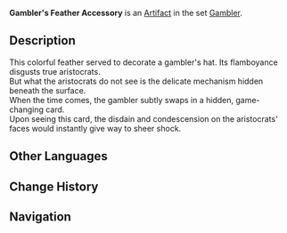 {{Artifact Infobox
|image = Item Gambler's Feather Accessory.png
|set   = Gambler
|piece = Plume of Death
}}
{{Description|The tail feather of a large bird. Perfect for discretely concealing a trump card.}}
'''Gambler's Feather Accessory''' is an [[Artifact]] in the set [[Gambler]].

==Description==
This colorful feather served to decorate a gambler's hat. Its flamboyance disgusts true aristocrats.<br />But what the aristocrats do not see is the delicate mechanism hidden beneath the surface.<br />When the time comes, the gambler subtly swaps in a hidden, game-changing card.<br />Upon seeing this card, the disdain and condescension on the aristocrats' faces would instantly give way to sheer shock.

==Other Languages==
{{Other Languages
|en      = Gambler's Feather Accessory
|zhs     = 赌徒的羽饰
|zhs_rm  = Dǔtú de Yǔ Shì
|zht     = 賭徒的羽飾
|zht_rm  = Dǔtú de Yǔ Shì
|zh_tl   = Gambler's Feather Accessory
|ja      = 博徒の羽飾り
|ja_rm   = Bakuto no Hanekazari
|ja_tl   = Gambler's Feather Accessory
|ko      = 노름꾼의 깃털장식
|ko_rm   = Noreumkkun-ui Gitteoljangsik
|ko_tl   = Gambler's Feather Accessory
|es      = Pluma de la Jugadora
|es_tl   = Feather of the Gambler
|fr      = Plume du Parieur
|fr_tl   = Feather of the Gambler
|ru      = Перо азартного игрока
|ru_tl   = 
|th      = Gambler's Feathered Accessory
|th_rm   = 
|th_tl   = 
|vi      = Lông Vũ Con Bạc
|vi_tl   = 
|de      = Glücksspiel-Federschmuck
|de_tl   = Gamble Feathered Accessory
|id      = Gambler's Feathered Accessory
|pt      = Acessório de Penas de Apostador
|pt_tl   = 
}}

==Change History==
{{Change History|1.0}}

==Navigation==
{{Artifact Set Navbox|Gambler}}